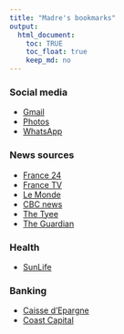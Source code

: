 ```yaml
---
title: "Madre's bookmarks"
output:
  html_document:
    toc: TRUE
    toc_float: true
    keep_md: no
---
```


### Social media

- [Gmail](https://mail.google.com)
- [Photos](https://photos.google.com/)
- [WhatsApp](https://web.whatsapp.com/)

### News sources

- [France 24](https://www.france24.com/fr/)
- [France TV](https://www.france.tv/)
- [Le Monde](https://www.lemonde.fr)
- [CBC news](https://www.cbc.ca/news)
- [The Tyee](https://www.thetyee.ca)
- [The Guardian](https://www.guardian.co.uk)

### Health

- [SunLife](https://www.sunnet.sunlife.com/signin/mysunlife/home.wca)

### Banking

- [Caisse d'Epargne](https://www.caisse-epargne.fr/bourgogne-franche-comte)
- [Coast Capital](https://banking.coastcapitalsavings.com/LogIn.aspx)
